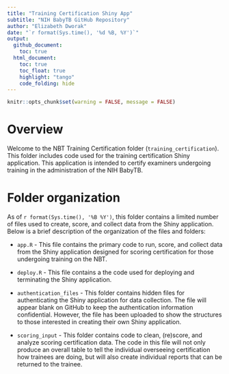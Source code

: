 ```yaml
---
title: "Training Certification Shiny App"
subtitle: "NIH BabyTB GitHub Repository"
author: "Elizabeth Dworak"
date: "`r format(Sys.time(), '%d %B, %Y')`"
output: 
  github_document:
    toc: true
  html_document:
    toc: true
    toc_float: true
    highlight: "tango"
    code_folding: hide
---
```


```r
knitr::opts_chunk$set(warning = FALSE, message = FALSE)
```

# Overview

Welcome to the NBT Training Certification folder (`training_certification`). This folder includes code used for the training certification Shiny application. This application is intended to certify examiners undergoing training in the administration of the NIH BabyTB.


# Folder organization

As of `r format(Sys.time(), '%B %Y')`, this folder contains a limited number of files used to create, score, and collect data from the Shiny application. Below is a brief description of the organization of the files and folders:

-   `app.R` - This file contains the primary code to run, score, and collect data from the Shiny application designed for scoring certification for those undergoing training on the NBT.

-   `deploy.R` - This file contains a the code used for deploying and terminating the Shiny application. 

-   `authentication_files` - This folder contains hidden files for authenticating the Shiny application for data collection. The file will appear blank on GitHub to keep the authentication information confidential. However, the file has been uploaded to show the structures to those interested in creating their own Shiny application.  

-   `scoring_input` - This folder contains code  to clean, (re)score, and analyze scoring certification data. The code in this file will not only produce an overall table to tell the individual overseeing certification how trainees are doing, but will also create individual reports that can be returned to the trainee.   
